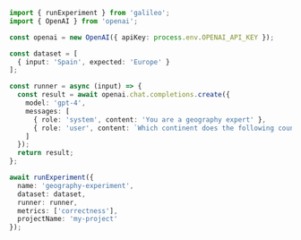 ```typescript TypeScript
import { runExperiment } from 'galileo';
import { OpenAI } from 'openai';

const openai = new OpenAI({ apiKey: process.env.OPENAI_API_KEY });

const dataset = [
  { input: 'Spain', expected: 'Europe' }
];

const runner = async (input) => {
  const result = await openai.chat.completions.create({
    model: 'gpt-4',
    messages: [
      { role: 'system', content: 'You are a geography expert' },
      { role: 'user', content: `Which continent does the following country belong to: ${input.input}` }
    ]
  });
  return result;
};

await runExperiment({
  name: 'geography-experiment',
  dataset: dataset,
  runner: runner,
  metrics: ['correctness'],
  projectName: 'my-project'
}); 
```